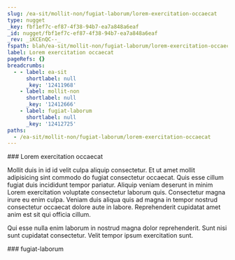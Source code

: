 ```yaml
---
slug: /ea-sit/mollit-non/fugiat-laborum/lorem-exercitation-occaecat
type: nugget
_key: fbf1ef7c-ef87-4f38-94b7-ea7a848a6eaf
_id: nugget/fbf1ef7c-ef87-4f38-94b7-ea7a848a6eaf
_rev: _iKCEnQC--_
fspath: blah/ea-sit/mollit-non/fugiat-laborum/lorem-exercitation-occaecat.md
label: Lorem exercitation occaecat
pageRefs: {}
breadcrumbs:
  - - label: ea-sit
      shortlabel: null
      _key: '12411968'
    - label: mollit-non
      shortlabel: null
      _key: '12412666'
    - label: fugiat-laborum
      shortlabel: null
      _key: '12412725'
paths:
  - /ea-sit/mollit-non/fugiat-laborum/lorem-exercitation-occaecat
---
```


<NuggetArea>
<Nugget slug="/ea-sit/mollit-non/fugiat-laborum/lorem-exercitation-occaecat" type="nugget" _key="fbf1ef7c-ef87-4f38-94b7-ea7a848a6eaf" _id="nugget/fbf1ef7c-ef87-4f38-94b7-ea7a848a6eaf" _rev="_iKCEnQC--_" fspath="blah/ea-sit/mollit-non/fugiat-laborum/lorem-exercitation-occaecat.md" label="Lorem exercitation occaecat" paths="/ea-sit/mollit-non/fugiat-laborum/lorem-exercitation-occaecat">
<NuggetBody>
### Lorem exercitation occaecat

Mollit duis in id id velit culpa aliquip consectetur. Et ut amet mollit adipisicing sint commodo do fugiat consectetur occaecat. Quis esse cillum fugiat duis incididunt tempor pariatur. Aliquip veniam deserunt in minim Lorem exercitation voluptate consectetur laborum quis. Consectetur magna irure eu enim culpa. Veniam duis aliqua quis ad magna in tempor nostrud consectetur occaecat dolore aute in labore. Reprehenderit cupidatat amet anim est sit qui officia cillum.

Qui esse nulla enim laborum in nostrud magna dolor reprehenderit. Sunt nisi sunt cupidatat consectetur. Velit tempor ipsum exercitation sunt.

</NuggetBody>
<Breadcrumbs>
<Crumbs>
<Crumb _key="12411968" label="ea-sit" /><Crumb _key="12412666" label="mollit-non" /><Crumb _key="12412725" label="fugiat-laborum" />
</Crumbs>
</Breadcrumbs>
</Nugget>

<NuggetsInbound>
</NuggetsInbound>
<NuggetsOutbound>
</NuggetsOutbound>
</NuggetArea>
<PassagesInbound>
<Passage direction="inbound" type="passage" _key="12412725" _id="passage/12412725" _rev="_iKCEnQ---_" label="fugiat-laborum" passage="fugiat-laborum" fspath="blah/ea-sit/mollit-non/fugiat-laborum" paths="/ea-sit/mollit-non/fugiat-laborum" slug="/ea-sit/mollit-non/fugiat-laborum">
<NuggetBody>
### fugiat-laborum

</NuggetBody>
<Breadcrumbs>
<Crumbs>
<Crumb _key="12411968" label="ea-sit" /><Crumb _key="12412666" label="mollit-non" />
</Crumbs>
</Breadcrumbs>
</Passage>

</PassagesInbound>
<PassagesOutbound>
</PassagesOutbound>